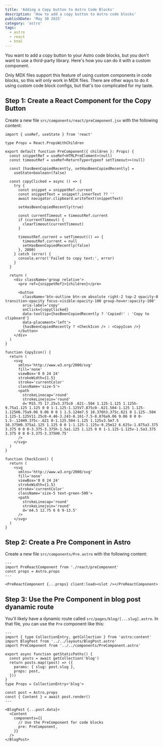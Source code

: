 ```yaml
---
title: 'Adding a Copy button to Astro Code Blocks'
description: 'How to add a copy button to Astro code blocks'
publishDate: 'May 30 2025'
category: 'astro'
tags:
  - astro
  - react
  - html
---
```


You want to add a copy button to your Astro code blocks, but you don't want to use a third-party library. Here's how you can do it with a custom component.

Only MDX files support this feature of using custom components in code blocks, so this will only work in MDX files.
There are other ways to do it using custom code block configs, but that's too complicated for my taste.

## Step 1: Create a React Component for the Copy Button

Create a new file `src/components/react/preComponent.jsx` with the following content:

```tsx
import { useRef, useState } from 'react'

type Props = React.PropsWithChildren

export default function PreComponent({ children }: Props) {
  const snippetRef = useRef<HTMLPreElement>(null)
  const timeoutRef = useRef<ReturnType<typeof setTimeout>>(null)

  const [hasBeenCopiedRecently, setHasBeenCopiedRecently] =
    useState<boolean>(false)

  const copyClicked = async () => {
    try {
      const snippet = snippetRef.current
      const snippetText = snippet?.innerText ?? ''
      await navigator.clipboard.writeText(snippetText)

      setHasBeenCopiedRecently(true)

      const currentTimeout = timeoutRef.current
      if (currentTimeout) {
        clearTimeout(currentTimeout)
      }

      timeoutRef.current = setTimeout(() => {
        timeoutRef.current = null
        setHasBeenCopiedRecently(false)
      }, 2000)
    } catch (error) {
      console.error('Failed to copy text:', error)
    }
  }

  return (
    <div className='group relative'>
      <pre ref={snippetRef}>{children}</pre>

      <button
        className='btn-outline btn-sm absolute right-2 top-2 opacity-0 transition-opacity focus-visible:opacity-100 group-hover:opacity-100'
        aria-label='copy'
        onClick={copyClicked}
        data-tooltip={hasBeenCopiedRecently ? 'Copied!' : 'Copy to clipboard'}
        data-placement='left'>
        {hasBeenCopiedRecently ? <CheckIcon /> : <CopyIcon />}
      </button>
    </div>
  )
}

function CopyIcon() {
  return (
    <svg
      xmlns='http://www.w3.org/2000/svg'
      fill='none'
      viewBox='0 0 24 24'
      strokeWidth={1.5}
      stroke='currentColor'
      className='size-5'>
      <path
        strokeLinecap='round'
        strokeLinejoin='round'
        d='M15.75 17.25v3.375c0 .621-.504 1.125-1.125 1.125h-9.75a1.125 1.125 0 0 1-1.125-1.125V7.875c0-.621.504-1.125 1.125-1.125H6.75a9.06 9.06 0 0 1 1.5.124m7.5 10.376h3.375c.621 0 1.125-.504 1.125-1.125V11.25c0-4.46-3.243-8.161-7.5-8.876a9.06 9.06 0 0 0-1.5-.124H9.375c-.621 0-1.125.504-1.125 1.125v3.5m7.5 10.375H9.375a1.125 1.125 0 0 1-1.125-1.125v-9.25m12 6.625v-1.875a3.375 3.375 0 0 0-3.375-3.375h-1.5a1.125 1.125 0 0 1-1.125-1.125v-1.5a3.375 3.375 0 0 0-3.375-3.375H9.75'
      />
    </svg>
  )
}

function CheckIcon() {
  return (
    <svg
      xmlns='http://www.w3.org/2000/svg'
      fill='none'
      viewBox='0 0 24 24'
      strokeWidth={1.5}
      stroke='currentColor'
      className='size-5 text-green-500'>
      <path
        strokeLinecap='round'
        strokeLinejoin='round'
        d='m4.5 12.75 6 6 9-13.5'
      />
    </svg>
  )
}
```

## Step 2: Create a Pre Component in Astro

Create a new file `src/components/Pre.astro` with the following content:

```astro
---
import PreReactComponent from './react/preComponent'
const props = Astro.props
---

<PreReactComponent {...props} client:load><slot /></PreReactComponent>
```

## Step 3: Use the Pre Component in blog post dyanamic route

You'll likely have a dynamic route called `src/pages/blog/[...slug].astro`. In that file, you can use the `Pre` component like this:

```astro
---
import { type CollectionEntry, getCollection } from 'astro:content'
import BlogPost from '../../layouts/BlogPost.astro'
import PreComponent from '../../components/PreComponent.astro'

export async function getStaticPaths() {
  const posts = await getCollection('blog')
  return posts.map((post) => ({
    params: { slug: post.slug },
    props: post,
  }))
}
type Props = CollectionEntry<'blog'>

const post = Astro.props
const { Content } = await post.render()
---

<BlogPost {...post.data}>
  <Content
    components={{
      // Use the PreComponent for code blocks
      pre: PreComponent,
    }}
  />
</BlogPost>
```
